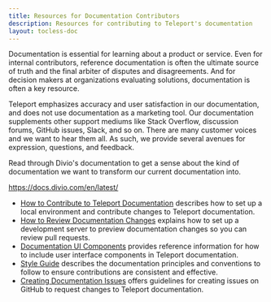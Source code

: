 ```yaml
---
title: Resources for Documentation Contributors
description: Resources for contributing to Teleport's documentation
layout: tocless-doc
---
```


Documentation is essential for learning about a product or service. Even for
internal contributors, reference documentation is often the ultimate source of
truth and the final arbiter of disputes and disagreements. And for decision
makers at organizations evaluating solutions, documentation is often a key
resource.

Teleport emphasizes accuracy and user satisfaction in our documentation, and
does not use documentation as a marketing tool. Our documentation supplements
other support mediums like Stack Overflow, discussion forums, GitHub issues,
Slack, and so on. There are many customer voices and we want to hear them all.
As such, we provide several avenues for expression, questions, and feedback.

<Admonition type="tip">
Read through Divio's documentation to get a sense about
the kind of documentation we want to transform our current documentation into.

  https://docs.divio.com/en/latest/

</Admonition>

- [How to Contribute to Teleport Documentation](./documentation/how-to-contribute.mdx) describes 
  how to set up a local environment and contribute changes to Teleport documentation.
- [How to Review Documentation Changes](./documentation/reviewing-docs.mdx) explains how to
  set up a development server to preview documentation changes so you can review pull
  requests.
- [Documentation UI Components](./documentation/reference.mdx) provides reference 
  information for how to include user interface components in Teleport documentation.
- [Style Guide](./documentation/style-guide.mdx) describes the documentation principles and 
  conventions to follow to ensure contributions are consistent and effective.
- [Creating Documentation Issues](./documentation/issues.mdx) offers guidelines for
  creating issues on GitHub to request changes to Teleport documentation.
